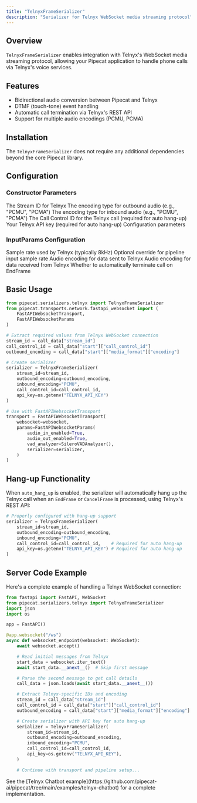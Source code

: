 ```yaml
---
title: "TelnyxFrameSerializer"
description: "Serializer for Telnyx WebSocket media streaming protocol"
---
```


## Overview

`TelnyxFrameSerializer` enables integration with Telnyx's WebSocket media streaming protocol, allowing your Pipecat application to handle phone calls via Telnyx's voice services.

## Features

- Bidirectional audio conversion between Pipecat and Telnyx
- DTMF (touch-tone) event handling
- Automatic call termination via Telnyx's REST API
- Support for multiple audio encodings (PCMU, PCMA)

## Installation

The `TelnyxFrameSerializer` does not require any additional dependencies beyond the core Pipecat library.

## Configuration

### Constructor Parameters

<ParamField path="stream_id" type="str" required>
  The Stream ID for Telnyx
</ParamField>

<ParamField path="outbound_encoding" type="str" required>
  The encoding type for outbound audio (e.g., "PCMU", "PCMA")
</ParamField>

<ParamField path="inbound_encoding" type="str" required>
  The encoding type for inbound audio (e.g., "PCMU", "PCMA")
</ParamField>

<ParamField path="call_control_id" type="Optional[str]" default="None">
  The Call Control ID for the Telnyx call (required for auto hang-up)
</ParamField>

<ParamField path="api_key" type="Optional[str]" default="None">
  Your Telnyx API key (required for auto hang-up)
</ParamField>

<ParamField path="params" type="InputParams" default="InputParams()">
  Configuration parameters
</ParamField>

### InputParams Configuration

<ParamField path="telnyx_sample_rate" type="int" default="8000">
  Sample rate used by Telnyx (typically 8kHz)
</ParamField>

<ParamField path="sample_rate" type="int | None" default="None">
  Optional override for pipeline input sample rate
</ParamField>

<ParamField path="inbound_encoding" type="str" default="PCMU">
  Audio encoding for data sent to Telnyx
</ParamField>

<ParamField path="outbound_encoding" type="str" default="PCMU">
  Audio encoding for data received from Telnyx
</ParamField>

<ParamField path="auto_hang_up" type="bool" default="True">
  Whether to automatically terminate call on EndFrame
</ParamField>

## Basic Usage

```python
from pipecat.serializers.telnyx import TelnyxFrameSerializer
from pipecat.transports.network.fastapi_websocket import (
    FastAPIWebsocketTransport,
    FastAPIWebsocketParams
)

# Extract required values from Telnyx WebSocket connection
stream_id = call_data["stream_id"]
call_control_id = call_data["start"]["call_control_id"]
outbound_encoding = call_data["start"]["media_format"]["encoding"]

# Create serializer
serializer = TelnyxFrameSerializer(
    stream_id=stream_id,
    outbound_encoding=outbound_encoding,
    inbound_encoding="PCMU",
    call_control_id=call_control_id,
    api_key=os.getenv("TELNYX_API_KEY")
)

# Use with FastAPIWebsocketTransport
transport = FastAPIWebsocketTransport(
    websocket=websocket,
    params=FastAPIWebsocketParams(
        audio_in_enabled=True,
        audio_out_enabled=True,
        vad_analyzer=SileroVADAnalyzer(),
        serializer=serializer,
    )
)
```

## Hang-up Functionality

When `auto_hang_up` is enabled, the serializer will automatically hang up the Telnyx call when an `EndFrame` or `CancelFrame` is processed, using Telnyx's REST API:

```python
# Properly configured with hang-up support
serializer = TelnyxFrameSerializer(
    stream_id=stream_id,
    outbound_encoding=outbound_encoding,
    inbound_encoding="PCMU",
    call_control_id=call_control_id,    # Required for auto hang-up
    api_key=os.getenv("TELNYX_API_KEY") # Required for auto hang-up
)
```

## Server Code Example

Here's a complete example of handling a Telnyx WebSocket connection:

```python
from fastapi import FastAPI, WebSocket
from pipecat.serializers.telnyx import TelnyxFrameSerializer
import json
import os

app = FastAPI()

@app.websocket("/ws")
async def websocket_endpoint(websocket: WebSocket):
    await websocket.accept()

    # Read initial messages from Telnyx
    start_data = websocket.iter_text()
    await start_data.__anext__()  # Skip first message

    # Parse the second message to get call details
    call_data = json.loads(await start_data.__anext__())

    # Extract Telnyx-specific IDs and encoding
    stream_id = call_data["stream_id"]
    call_control_id = call_data["start"]["call_control_id"]
    outbound_encoding = call_data["start"]["media_format"]["encoding"]

    # Create serializer with API key for auto hang-up
    serializer = TelnyxFrameSerializer(
        stream_id=stream_id,
        outbound_encoding=outbound_encoding,
        inbound_encoding="PCMU",
        call_control_id=call_control_id,
        api_key=os.getenv("TELNYX_API_KEY"),
    )

    # Continue with transport and pipeline setup...
```

<Note>
  See the [Telnyx Chatbot
  example](https://github.com/pipecat-ai/pipecat/tree/main/examples/telnyx-chatbot)
  for a complete implementation.
</Note>
